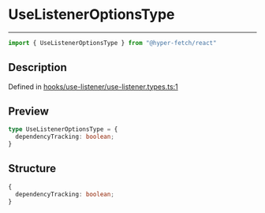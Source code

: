

# UseListenerOptionsType

<div class="api-docs__separator" data-reactroot="">

---

</div><div class="api-docs__import" data-reactroot="">

```ts
import { UseListenerOptionsType } from "@hyper-fetch/react"
```

</div><div class="api-docs__section">

## Description

</div><div class="api-docs__description"><span class="api-docs__do-not-parse">



</span></div><p class="api-docs__definition">

Defined in [hooks/use-listener/use-listener.types.ts:1](https://github.com/BetterTyped/hyper-fetch/blob/3f01c37e/packages/react/src/hooks/use-listener/use-listener.types.ts#L1)

</p><div class="api-docs__section">

## Preview

</div><div class="api-docs__preview type">

```ts
type UseListenerOptionsType = {
  dependencyTracking: boolean; 
}
```

</div><div class="api-docs__section">

## Structure

</div><div class="api-docs__returns">

```ts
{
  dependencyTracking: boolean;
}
```

</div>